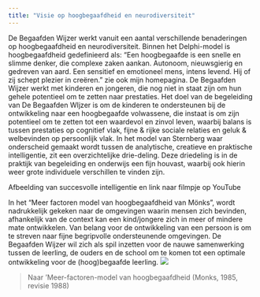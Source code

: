 ```yaml
---
title: "Visie op hoogbegaafdheid en neurodiversiteit"
---
```

De Begaafden Wijzer werkt vanuit een aantal verschillende benaderingen op hoogbegaafdheid en neurodiversiteit. 
Binnen het Delphi-model is hoogbegaafdheid gedefinieerd als: 
“Een hoogbegaafde is een snelle en slimme denker, die complexe zaken aankan. Autonoom, nieuwsgierig en gedreven van aard. Een sensitief en emotioneel mens, intens levend. Hij of zij schept plezier in creëren.” zie ook mijn homepagina. De Begaafden Wijzer werkt met kinderen en jongeren, die nog niet in staat zijn om hun gehele potentieel om te zetten naar prestaties. Het doel van de begeleiding van De Begaafden WIjzer is om de kinderen te ondersteunen bij de ontwikkeling naar een hoogbegaafde volwassene, die instaat is om zijn potentieel om te zetten tot een waardevol en zinvol leven, waarbij balans is tussen prestaties op cognitief vlak, fijne & rijke sociale relaties en geluk & welbevinden op persoonlijk vlak.
In het model van Sternberg waar onderscheid gemaakt wordt tussen de analytische, creatieve en praktische intelligentie, zit een overzichtelijke drie-deling. Deze driedeling is in de praktijk van begeleiding en onderwijs een fijn houvast, waarbij ook hierin weer grote individuele verschillen te vinden zijn. 

Afbeelding van succesvolle intelligentie en link naar filmpje op YouTube

In het "Meer factoren model van hoogbegaafdheid van Mönks", wordt nadrukkelijk gekeken naar de omgevingen waarin mensen zich bevinden, afhankelijk van de context kan een kind/jongere zich in meer of mindere mate ontwikkelen. Van belang voor de ontwikkeling van een persoon is om te streven naar fijne begripvolle ondersteunende omgevingen. De Begaafden Wijzer wil zich als spil inzetten voor de nauwe samenwerking tussen de leerling, de ouders en de school om te komen tot een optimale ontwikkeling voor de (hoog)begaafde leerling.
![](/www/images/samenhang.gif)

> Naar ‘Meer-factoren-model van hoogbegaafdheid (Monks, 1985, revisie 1988)
